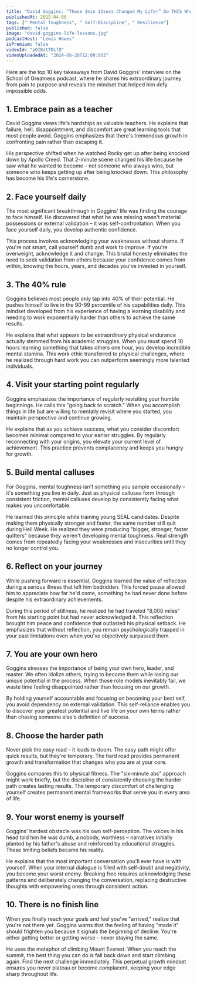 ```yaml
---
title: "David Goggins: “Those 2min 13secs Changed My Life!” Do THIS When Life KNOCKS You Down!"
publishedAt: 2025-04-06
tags: [" Mental Toughness", " Self-Discipline", " Resilience"]
published: false
image: "david-goggins-life-lessons.jpg"
podcastHost: "Lewis Howes"
isPremium: false
videoId: "pOIBztTDLfQ"
videoUploadedAt: "2024-08-28T12:00:00Z"
---
```



<PodcastSummaryPageLayout frontmatter={frontmatter}>

Here are the top 10 key takeaways from David Goggins' interview on the School of Greatness podcast, where he shares his extraordinary journey from pain to purpose and reveals the mindset that helped him defy impossible odds.

## 1. Embrace pain as a teacher

David Goggins views life's hardships as valuable teachers. He explains that failure, hell, disappointment, and discomfort are great learning tools that most people avoid. Goggins emphasizes that there's tremendous growth in confronting pain rather than escaping it.

His perspective shifted when he watched Rocky get up after being knocked down by Apollo Creed. That 2-minute scene changed his life because he saw what he wanted to become – not someone who always wins, but someone who keeps getting up after being knocked down. This philosophy has become his life's cornerstone.

## 2. Face yourself daily

The most significant breakthrough in Goggins' life was finding the courage to face himself. He discovered that what he was missing wasn't material possessions or external validation – it was self-confrontation. When you face yourself daily, you develop authentic confidence.

This process involves acknowledging your weaknesses without shame. If you're not smart, call yourself dumb and work to improve. If you're overweight, acknowledge it and change. This brutal honesty eliminates the need to seek validation from others because your confidence comes from within, knowing the hours, years, and decades you've invested in yourself.

## 3. The 40% rule

Goggins believes most people only tap into 40% of their potential. He pushes himself to live in the 90-99 percentile of his capabilities daily. This mindset developed from his experience of having a learning disability and needing to work exponentially harder than others to achieve the same results.

He explains that what appears to be extraordinary physical endurance actually stemmed from his academic struggles. When you must spend 10 hours learning something that takes others one hour, you develop incredible mental stamina. This work ethic transferred to physical challenges, where he realized through hard work you can outperform seemingly more talented individuals.

## 4. Visit your starting point regularly

Goggins emphasizes the importance of regularly revisiting your humble beginnings. He calls this "going back to scratch." When you accomplish things in life but are willing to mentally revisit where you started, you maintain perspective and continue growing.

He explains that as you achieve success, what you consider discomfort becomes minimal compared to your earlier struggles. By regularly reconnecting with your origins, you elevate your current level of achievement. This practice prevents complacency and keeps you hungry for growth.

## 5. Build mental calluses

For Goggins, mental toughness isn't something you sample occasionally – it's something you live in daily. Just as physical calluses form through consistent friction, mental calluses develop by consistently facing what makes you uncomfortable.

He learned this principle while training young SEAL candidates. Despite making them physically stronger and faster, the same number still quit during Hell Week. He realized they were producing "bigger, stronger, faster quitters" because they weren't developing mental toughness. Real strength comes from repeatedly facing your weaknesses and insecurities until they no longer control you.

## 6. Reflect on your journey

While pushing forward is essential, Goggins learned the value of reflection during a serious illness that left him bedridden. This forced pause allowed him to appreciate how far he'd come, something he had never done before despite his extraordinary achievements.

During this period of stillness, he realized he had traveled "8,000 miles" from his starting point but had never acknowledged it. This reflection brought him peace and confidence that outlasted his physical setback. He emphasizes that without reflection, you remain psychologically trapped in your past limitations even when you've objectively surpassed them.

## 7. You are your own hero

Goggins stresses the importance of being your own hero, leader, and master. We often idolize others, trying to become them while losing our unique potential in the process. When those role models inevitably fail, we waste time feeling disappointed rather than focusing on our growth.

By holding yourself accountable and focusing on becoming your best self, you avoid dependency on external validation. This self-reliance enables you to discover your greatest potential and live life on your own terms rather than chasing someone else's definition of success.

## 8. Choose the harder path

Never pick the easy road – it leads to doom. The easy path might offer quick results, but they're temporary. The hard road provides permanent growth and transformation that changes who you are at your core.

Goggins compares this to physical fitness. The "six-minute abs" approach might work briefly, but the discipline of consistently choosing the harder path creates lasting results. The temporary discomfort of challenging yourself creates permanent mental frameworks that serve you in every area of life.

## 9. Your worst enemy is yourself

Goggins' hardest obstacle was his own self-perception. The voices in his head told him he was dumb, a nobody, worthless – narratives initially planted by his father's abuse and reinforced by educational struggles. These limiting beliefs became his reality.

He explains that the most important conversation you'll ever have is with yourself. When your internal dialogue is filled with self-doubt and negativity, you become your worst enemy. Breaking free requires acknowledging these patterns and deliberately changing the conversation, replacing destructive thoughts with empowering ones through consistent action.

## 10. There is no finish line

When you finally reach your goals and feel you've "arrived," realize that you're not there yet. Goggins warns that the feeling of having "made it" should frighten you because it signals the beginning of decline. You're either getting better or getting worse – never staying the same.

He uses the metaphor of climbing Mount Everest. When you reach the summit, the best thing you can do is fall back down and start climbing again. Find the next challenge immediately. This perpetual growth mindset ensures you never plateau or become complacent, keeping your edge sharp throughout life.

</PodcastSummaryPageLayout>
